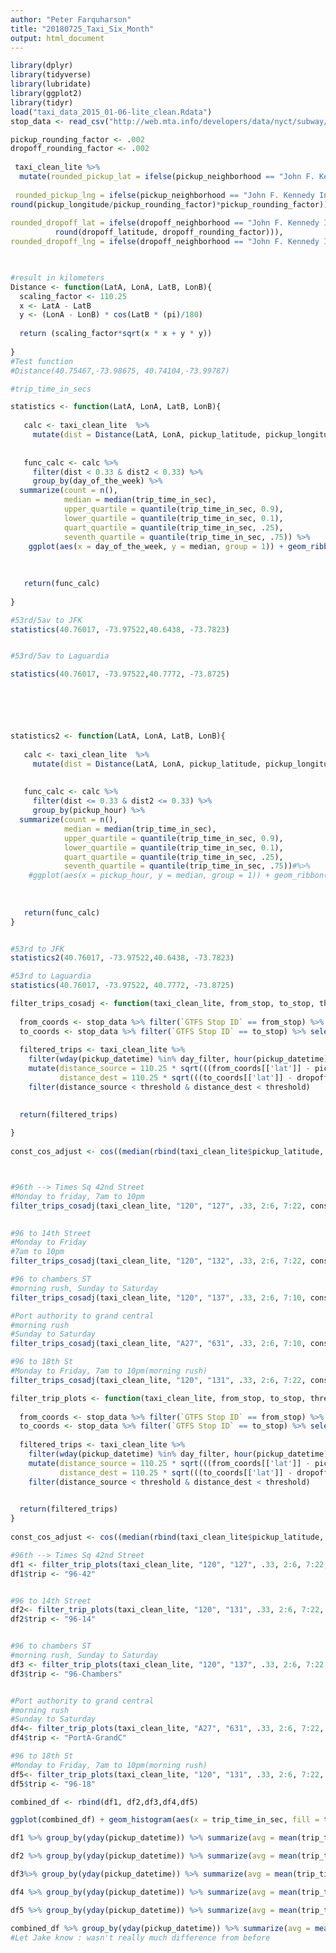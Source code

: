 ```yaml
---
author: "Peter Farquharson"
title: "20180725_Taxi_Six_Month"
output: html_document
---
```


```r


library(dplyr)
library(tidyverse)
library(lubridate)
library(ggplot2)
library(tidyr)
load("taxi_data_2015_01-06-lite_clean.Rdata")
stop_data <- read_csv("http://web.mta.info/developers/data/nyct/subway/Stations.csv")


```

```r
pickup_rounding_factor <- .002
dropoff_rounding_factor <- .002
 
 taxi_clean_lite %>% 
  mutate(rounded_pickup_lat = ifelse(pickup_neighborhood == "John F. Kennedy International Airport",40.641, ifelse(pickup_neighborhood =="LaGuardia Airport",
                                                                                 40.773,round(pickup_latitude/pickup_rounding_factor)*pickup_rounding_factor)),
 rounded_pickup_lng = ifelse(pickup_neighborhood == "John F. Kennedy International Airport" ,-73.777, ifelse(pickup_neighborhood =="LaGuardia Airport",-73.872,
round(pickup_longitude/pickup_rounding_factor)*pickup_rounding_factor)),
 
rounded_dropoff_lat = ifelse(dropoff_neighborhood == "John F. Kennedy International Airport", 40.64, ifelse(dropoff_neighborhood =="LaGuardia Airport",40.77,
          round(dropoff_latitude, dropoff_rounding_factor))),
rounded_dropoff_lng = ifelse(dropoff_neighborhood == "John F. Kennedy International Airport" ,-73.78, ifelse(dropoff_neighborhood =="LaGuardia Airport", -73.87,round(dropoff_longitude, dropoff_rounding_factor))))
 



```


```r

#result in kilometers
Distance <- function(LatA, LonA, LatB, LonB){
  scaling_factor <- 110.25
  x <- LatA - LatB
  y <- (LonA - LonB) * cos(LatB * (pi)/180)
  
  return (scaling_factor*sqrt(x * x + y * y))
  
}
#Test function
#Distance(40.75467,-73.98675, 40.74104,-73.99787)

```



```r

#trip_time_in_secs

statistics <- function(LatA, LonA, LatB, LonB){
  
   calc <- taxi_clean_lite  %>%  
     mutate(dist = Distance(LatA, LonA, pickup_latitude, pickup_longitude), dist2 = Distance(LatB, LonB, dropoff_latitude, dropoff_longitude))
  
   
   func_calc <- calc %>% 
     filter(dist < 0.33 & dist2 < 0.33) %>% 
     group_by(day_of_the_week) %>%
  summarize(count = n(), 
            median = median(trip_time_in_sec), 
            upper_quartile = quantile(trip_time_in_sec, 0.9), 
            lower_quartile = quantile(trip_time_in_sec, 0.1),
            quart_quartile = quantile(trip_time_in_sec, .25), 
            seventh_quartile = quantile(trip_time_in_sec, .75)) %>%
    ggplot(aes(x = day_of_the_week, y = median, group = 1)) + geom_ribbon(aes(ymin = lower_quartile, ymax = upper_quartile), fill = "grey80")+ geom_ribbon(aes(ymin = quart_quartile, ymax = seventh_quartile), fill = "grey70") + geom_line()
     
  
  
   return(func_calc)
  
}

```

```r


#53rd/5av to JFK
statistics(40.76017, -73.97522,40.6438, -73.7823)


#53rd/5av to Laguardia

statistics(40.76017, -73.97522,40.7772, -73.8725)







```

```r

statistics2 <- function(LatA, LonA, LatB, LonB){
  
   calc <- taxi_clean_lite  %>%  
     mutate(dist = Distance(LatA, LonA, pickup_latitude, pickup_longitude), dist2 = Distance(LatB, LonB, dropoff_latitude, dropoff_longitude))
  
   
   func_calc <- calc %>% 
     filter(dist <= 0.33 & dist2 <= 0.33) %>% 
     group_by(pickup_hour) %>%
  summarize(count = n(), 
            median = median(trip_time_in_sec), 
            upper_quartile = quantile(trip_time_in_sec, 0.9), 
            lower_quartile = quantile(trip_time_in_sec, 0.1),
            quart_quartile = quantile(trip_time_in_sec, .25), 
            seventh_quartile = quantile(trip_time_in_sec, .75))#%>%
    #ggplot(aes(x = pickup_hour, y = median, group = 1)) + geom_ribbon(aes(ymin = lower_quartile, ymax = upper_quartile), fill = "grey80")+ geom_ribbon(aes(ymin = quart_quartile, ymax = seventh_quartile), fill = "grey70")+ geom_line()
     
  
  
   return(func_calc)
}


#53rd to JFK
statistics2(40.76017, -73.97522,40.6438, -73.7823)

#53rd to Laguardia
statistics(40.76017, -73.97522, 40.7772, -73.8725)
```


```r
filter_trips_cosadj <- function(taxi_clean_lite, from_stop, to_stop, threshold, day_filter, hour_filter, cos_adjust){
  
  from_coords <- stop_data %>% filter(`GTFS Stop ID` == from_stop) %>% select(stop_id = `GTFS Stop ID`, stop_name = `Stop Name`, lat = `GTFS Latitude`, lng = `GTFS Longitude`)
  to_coords <- stop_data %>% filter(`GTFS Stop ID` == to_stop) %>% select(stop_id = `GTFS Stop ID`, stop_name = `Stop Name`, lat = `GTFS Latitude`, lng = `GTFS Longitude`)
  
  filtered_trips <- taxi_clean_lite %>% 
    filter(wday(pickup_datetime) %in% day_filter, hour(pickup_datetime) %in% hour_filter) %>%
    mutate(distance_source = 110.25 * sqrt(((from_coords[['lat']] - pickup_latitude)*cos_adjust)^2 + ((from_coords[['lng']] - pickup_longitude)*cos_adjust)^2),
           distance_dest = 110.25 * sqrt(((to_coords[['lat']] - dropoff_latitude)*cos_adjust)^2 + ((to_coords[['lng']] - dropoff_longitude)*cos_adjust)^2)) %>%
    filter(distance_source < threshold & distance_dest < threshold)
  

  return(filtered_trips)
 
}
 
const_cos_adjust <- cos((median(rbind(taxi_clean_lite$pickup_latitude, taxi_clean_lite$dropoff_latitude)) * pi)/ 180)




```


```r




#96th --> Times Sq 42nd Street
#Monday to friday, 7am to 10pm
filter_trips_cosadj(taxi_clean_lite, "120", "127", .33, 2:6, 7:22, const_cos_adjust)#

 
#96 to 14th Street
#Monday to Friday
#7am to 10pm
filter_trips_cosadj(taxi_clean_lite, "120", "132", .33, 2:6, 7:22, const_cos_adjust)

#96 to chambers ST
#morning rush, Sunday to Saturday
filter_trips_cosadj(taxi_clean_lite, "120", "137", .33, 2:6, 7:10, const_cos_adjust)

#Port authority to grand central
#morning rush
#Sunday to Saturday
filter_trips_cosadj(taxi_clean_lite, "A27", "631", .33, 2:6, 7:10, const_cos_adjust)

#96 to 18th St
#Monday to Friday, 7am to 10pm(morning rush)
filter_trips_cosadj(taxi_clean_lite, "120", "131", .33, 2:6, 7:22, const_cos_adjust) 


```

```r
filter_trip_plots <- function(taxi_clean_lite, from_stop, to_stop, threshold, day_filter, hour_filter, cos_adjust){
  
  from_coords <- stop_data %>% filter(`GTFS Stop ID` == from_stop) %>% select(stop_id = `GTFS Stop ID`, stop_name = `Stop Name`, lat = `GTFS Latitude`, lng = `GTFS Longitude`)
  to_coords <- stop_data %>% filter(`GTFS Stop ID` == to_stop) %>% select(stop_id = `GTFS Stop ID`, stop_name = `Stop Name`, lat = `GTFS Latitude`, lng = `GTFS Longitude`)
  
  filtered_trips <- taxi_clean_lite %>% 
    filter(wday(pickup_datetime) %in% day_filter, hour(pickup_datetime) %in% hour_filter) %>%
    mutate(distance_source = 110.25 * sqrt(((from_coords[['lat']] - pickup_latitude)*cos_adjust)^2 + ((from_coords[['lng']] - pickup_longitude)*cos_adjust)^2),
           distance_dest = 110.25 * sqrt(((to_coords[['lat']] - dropoff_latitude)*cos_adjust)^2 + ((to_coords[['lng']] - dropoff_longitude)*cos_adjust)^2)) %>%
    filter(distance_source < threshold & distance_dest < threshold)
  

  return(filtered_trips)
}
 
const_cos_adjust <- cos((median(rbind(taxi_clean_lite$pickup_latitude, taxi_clean_lite$dropoff_latitude)) * pi)/ 180)

```

```r
#96th --> Times Sq 42nd Street
df1 <- filter_trip_plots(taxi_clean_lite, "120", "127", .33, 2:6, 7:22, const_cos_adjust)
df1$trip <- "96-42"


#96 to 14th Street
df2<- filter_trip_plots(taxi_clean_lite, "120", "131", .33, 2:6, 7:22, const_cos_adjust) 
df2$trip <- "96-14"


#96 to chambers ST
#morning rush, Sunday to Saturday
df3 <- filter_trip_plots(taxi_clean_lite, "120", "137", .33, 2:6, 7:22, const_cos_adjust) 
df3$trip <- "96-Chambers"


#Port authority to grand central
#morning rush
#Sunday to Saturday
df4<- filter_trip_plots(taxi_clean_lite, "A27", "631", .33, 2:6, 7:22, const_cos_adjust) 
df4$trip <- "PortA-GrandC"

#96 to 18th St
#Monday to Friday, 7am to 10pm(morning rush)
df5<- filter_trip_plots(taxi_clean_lite, "120", "131", .33, 2:6, 7:22, const_cos_adjust)
df5$trip <- "96-18"

combined_df <- rbind(df1, df2,df3,df4,df5)

ggplot(combined_df) + geom_histogram(aes(x = trip_time_in_sec, fill = trip), position = "dodge") + xlim(0, 3000) + facet_wrap(~trip,scales = "free_y")

```

```r
df1 %>% group_by(yday(pickup_datetime)) %>% summarize(avg = mean(trip_time_in_sec)) %>% ungroup() %>% summarize(avg = mean(avg))

df2 %>% group_by(yday(pickup_datetime)) %>% summarize(avg = mean(trip_time_in_sec)) %>% ungroup() %>% summarize(avg = mean(avg))

df3%>% group_by(yday(pickup_datetime)) %>% summarize(avg = mean(trip_time_in_sec)) %>% ungroup() %>% summarize(avg = mean(avg))

df4 %>% group_by(yday(pickup_datetime)) %>% summarize(avg = mean(trip_time_in_sec)) %>% ungroup() %>% summarize(avg = mean(avg))

df5 %>% group_by(yday(pickup_datetime)) %>% summarize(avg = mean(trip_time_in_sec)) %>% ungroup() %>% summarize(avg = mean(avg))

combined_df %>% group_by(yday(pickup_datetime)) %>% summarize(avg = mean(trip_time_in_sec)) %>% ungroup() %>% summarize(avg = mean(avg))
#Let Jake know : wasn't really much difference from before






```
